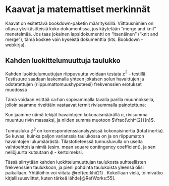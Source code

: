 # Kaavat ja matemattiset merkinnät

Kaavat on esitettävä bookdown-paketin määrityksillä. Viittausnimien on oltava yksikäsitteisiä koko dokumentissa, jos käytetään "merge and knit" menetelmää. Jos taas jokainen lapsidokumentti on "itsenäinen" ("knit and merge"), tämä koskee vain kyseistä dokumenttia (kts. Bookdown - webkirja).

## Kahden luokittelumuuttuja taulukko

Kahden luokittelumuuttujan riippuvuutta voidaan testata  $\chi^{2}$ - testillä. Testisuure saadaan laskemalla yhteen jokaisen solun havaittujen ja odotetettujen (riippumattomuushypoteesi) frekvenssien erotukset muodossa

\begin{equation}
  \chi^{2} = \frac{(havaittu - odotettu)^2} {odotettu}
  (\#eq:khii21)
\end{equation}

Tämä voidaan esittää ca:han sopivammalla tavalla parilla muunnoksella, jolloin saamme riveittäin vastaavat termit rivisummalla painotettuna:

\begin{equation}
  rivisumma \times \frac{(havaittu \: riviprofiili - odotettu \: riviprofiili)^2} {odotettu \: riviprofiili}
  (\#eq:khii22)
\end{equation}

Kun jaamme nämä tekijät havaintojen kokonaismäärällä $n$, rivisumma muuntuu rivin massaksi, ja niiden summa muotoon $\frac{\chi^{2}}{n}$.

\begin{equation}
 \frac{\chi^{2}}{n} = \phi^{2}
 (\#eq:inert1)
\end{equation}
 
Tunnusluku $\phi^{2}$ on korrespondenssianalyysissä kokonaisinertia (total inertia). Se kuvaa, kuinka paljon varianssia taulukossa on ja on riippumaton havaintojen lukumäärästä. Tilastotieteessä tunnusluvulla on useita vaihtoehtoisia nimiä (esim. mean square contingency coefficient), ja sen neliöjuurta kutsutaan $\phi$ - kertoimeksi.

Tässä siirrytään kahden luokittelumuuttujan taulukosta suhteellisten frekvenssien taulukkoon, ja pieni pohdinta taulukoista yleensä olisi paikallaan. Yhtälöihin voi viitata \@ref(eq:khii21) . Kokeillaan vielä, toimivatko kirjallisuusviittet, kuten tärkeä lähde[@RefWorks:55].
